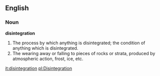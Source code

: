 ==English==

===Noun===

'''disintegration'''

#The process by which anything is disintegrated; the condition of anything which is disintegrated.
#The wearing away or falling to pieces of rocks or strata, produced by atmospheric action, frost, ice, etc.

[[it:disintegration]]
[[pl:Disintegration]]